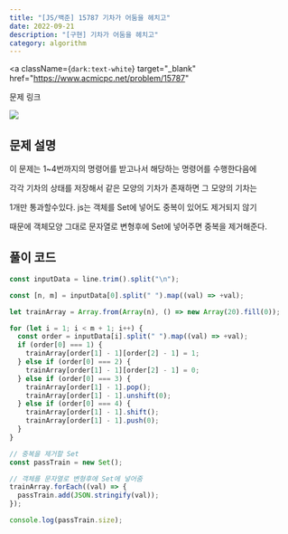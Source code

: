 ---
title: "[JS/백준] 15787 기차가 어둠을 헤치고"
date: 2022-09-21
description: "[구현] 기차가 어둠을 헤치고"
category: algorithm
---

<a
  className={`dark:text-white`}
  target="_blank"
  href="https://www.acmicpc.net/problem/15787"
>
  문제 링크
</a>

<div>
  <img
    src="https://user-images.githubusercontent.com/75124028/191482442-b21edae0-5348-4250-9585-84822d538e35.png"
    className={`max-w-full h-auto`}
  />
</div>
<h2 className={`dark:text-white`}>문제 설명</h2>

이 문제는 1~4번까지의 명령어를 받고나서 해당하는 명령어를 수행한다음에

각각 기차의 상태를 저장해서 같은 모양의 기차가 존재하면 그 모양의 기차는

1개만 통과할수있다. js는 객체를 Set에 넣어도 중복이 있어도 제거되지 않기

때문에 객체모양 그대로 문자열로 변형후에 Set에 넣어주면 중복을 제거해준다.

<h2 className={`dark:text-white`}>풀이 코드</h2>

```js showLineNumbers const line = require("fs").readFileSync("./input.txt", "utf8");
const inputData = line.trim().split("\n");

const [n, m] = inputData[0].split(" ").map((val) => +val);

let trainArray = Array.from(Array(n), () => new Array(20).fill(0));

for (let i = 1; i < m + 1; i++) {
  const order = inputData[i].split(" ").map((val) => +val);
  if (order[0] === 1) {
    trainArray[order[1] - 1][order[2] - 1] = 1;
  } else if (order[0] === 2) {
    trainArray[order[1] - 1][order[2] - 1] = 0;
  } else if (order[0] === 3) {
    trainArray[order[1] - 1].pop();
    trainArray[order[1] - 1].unshift(0);
  } else if (order[0] === 4) {
    trainArray[order[1] - 1].shift();
    trainArray[order[1] - 1].push(0);
  }
}

// 중복을 제거할 Set
const passTrain = new Set();

// 객체를 문자열로 변형후에 Set에 넣어줌
trainArray.forEach((val) => {
  passTrain.add(JSON.stringify(val));
});

console.log(passTrain.size);
```
